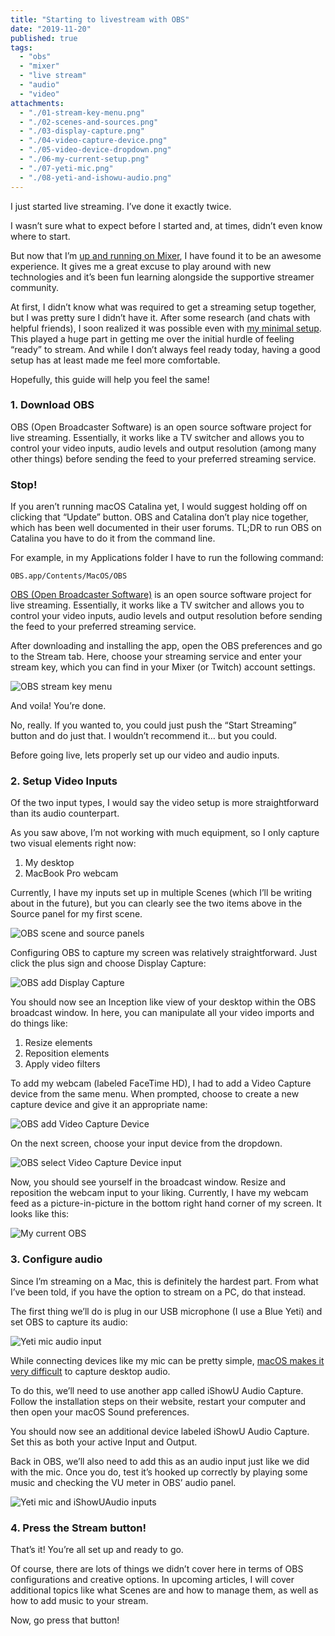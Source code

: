 ```yaml
---
title: "Starting to livestream with OBS"
date: "2019-11-20"
published: true
tags:
  - "obs"
  - "mixer"
  - "live stream"
  - "audio"
  - "video"
attachments:
  - "./01-stream-key-menu.png"
  - "./02-scenes-and-sources.png"
  - "./03-display-capture.png"
  - "./04-video-capture-device.png"
  - "./05-video-device-dropdown.png"
  - "./06-my-current-setup.png"
  - "./07-yeti-mic.png"
  - "./08-yeti-and-ishowu-audio.png"
---
```


I just started live streaming. I’ve done it exactly twice.

I wasn’t sure what to expect before I started and, at times, didn’t even know where to start.

But now that I’m [up and running on Mixer](https://mixer.com/ryanharris), I have found it to be an awesome experience. It gives me a great excuse to play around with new technologies and it’s been fun learning alongside the supportive streamer community.

At first, I didn’t know what was required to get a streaming setup together, but I was pretty sure I didn’t have it. After some research (and chats with helpful friends), I soon realized it was possible even with [my minimal setup](https://ryanharris.dev/uses/). This played a huge part in getting me over the initial hurdle of feeling “ready” to stream. And while I don’t always feel ready today, having a good setup has at least made me feel more comfortable.

Hopefully, this guide will help you feel the same!

### 1. Download OBS

OBS (Open Broadcaster Software) is an open source software project for live streaming. Essentially, it works like a TV switcher and allows you to control your video inputs, audio levels and output resolution (among many other things) before sending the feed to your preferred streaming service.

### Stop!

If you aren’t running macOS Catalina yet, I would suggest holding off on clicking that “Update” button. OBS and Catalina don’t play nice together, which has been well documented in their user forums. TL;DR to run OBS on Catalina you have to do it from the command line.

For example, in my Applications folder I have to run the following command:

```
OBS.app/Contents/MacOS/OBS
```

[OBS (Open Broadcaster Software)](https://obsproject.com/) is an open source software project for live streaming. Essentially, it works like a TV switcher and allows you to control your video inputs, audio levels and output resolution before sending the feed to your preferred streaming service.

After downloading and installing the app, open the OBS preferences and go to the Stream tab. Here, choose your streaming service and enter your stream key, which you can find in your Mixer (or Twitch) account settings.

![OBS stream key menu](./01-stream-key-menu.png)

And voila! You’re done.

No, really. If you wanted to, you could just push the “Start Streaming” button and do just that. I wouldn’t recommend it… but you could.

Before going live, lets properly set up our video and audio inputs.

### 2. Setup Video Inputs

Of the two input types, I would say the video setup is more straightforward than its audio counterpart.

As you saw above, I’m not working with much equipment, so I only capture two visual elements right now:

1. My desktop
2. MacBook Pro webcam

Currently, I have my inputs set up in multiple Scenes (which I’ll be writing about in the future), but you can clearly see the two items above in the Source panel for my first scene.

![OBS scene and source panels](./02-scenes-and-sources.png)

Configuring OBS to capture my screen was relatively straightforward. Just click the plus sign and choose Display Capture:

![OBS add Display Capture](./03-display-capture.png)

You should now see an Inception like view of your desktop within the OBS broadcast window. In here, you can manipulate all your video imports and do things like:

1. Resize elements
2. Reposition elements
3. Apply video filters

To add my webcam (labeled FaceTime HD), I had to add a Video Capture device from the same menu. When prompted, choose to create a new capture device and give it an appropriate name:

![OBS add Video Capture Device](./04-video-capture-device.png)

On the next screen, choose your input device from the dropdown.

![OBS select Video Capture Device input](./05-video-device-dropdown.png)

Now, you should see yourself in the broadcast window. Resize and reposition the webcam input to your liking. Currently, I have my webcam feed as a picture-in-picture in the bottom right hand corner of my screen. It looks like this:

![My current OBS](./06-my-current-setup.png)

### 3. Configure audio

Since I’m streaming on a Mac, this is definitely the hardest part. From what I’ve been told, if you have the option to stream on a PC, do that instead.

The first thing we’ll do is plug in our USB microphone (I use a Blue Yeti) and set OBS to capture its audio:

![Yeti mic audio input](./07-yeti-mic.png)

While connecting devices like my mic can be pretty simple, [macOS makes it very difficult](https://lofi-gaming.org.uk/blog/2016/09/17/capture-mac-desktop-audio-obs/) to capture desktop audio.

To do this, we’ll need to use another app called iShowU Audio Capture. Follow the installation steps on their website, restart your computer and then open your macOS Sound preferences.

You should now see an additional device labeled iShowU Audio Capture. Set this as both your active Input and Output.

Back in OBS, we’ll also need to add this as an audio input just like we did with the mic. Once you do, test it’s hooked up correctly by playing some music and checking the VU meter in OBS’ audio panel.

![Yeti mic and iShowUAudio inputs](./08-yeti-and-ishowu-audio.png)

### 4. Press the Stream button!

That’s it! You’re all set up and ready to go.

Of course, there are lots of things we didn’t cover here in terms of OBS configurations and creative options. In upcoming articles, I will cover additional topics like what Scenes are and how to manage them, as well as how to add music to your stream.

Now, go press that button!
